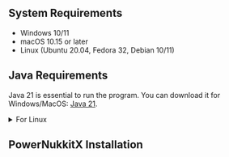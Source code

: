 
## System Requirements
- Windows 10/11
- macOS 10.15 or later
- Linux (Ubuntu 20.04, Fedora 32, Debian 10/11)

## Java Requirements
Java 21 is essential to run the program. You can download it for Windows/MacOS: [Java 21](https://sdkman.io/jdks).

<details>
    <summary>For Linux</summary>

    To install <a>Java 21 on Linux</a>, you can follow these steps:

    <Steps>
        ### Open a terminal.

        ### Update packages

        <Tabs items={['with sudo', 'without sudo']}>
            <Tabs.Tab>
                ```bash
                sudo apt update
                ```
            </Tabs.Tab>
            <Tabs.Tab>
                ```bash
                apt update
                ```
            </Tabs.Tab>
        </Tabs>

        ### Install JDK 21

        <Tabs items={['with sudo', 'without sudo']}>
            <Tabs.Tab>
                ```bash
                sudo apt install openjdk-21-jdk
                ```
            </Tabs.Tab>
            <Tabs.Tab>
                ```bash
                apt install openjdk-21-jdk
                ```
            </Tabs.Tab>
        </Tabs>

        ### Verify the installation

        ```bash
        java -version
        ```

        If everything went well, you should see the Java version displayed.
    </Steps>

</details>

## PowerNukkitX Installation
<Cards>
    <Cards.Card icon="📦" title="CLI Download (Auto)" href="/installation/cli" children=""></Cards.Card>
    <Cards.Card icon="📂" title="Manual Download" href="/installation/manual" children=""></Cards.Card>
</Cards>
